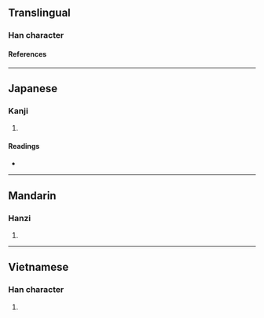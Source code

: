 {{also|瓷}}
{{character info/new}}
==Translingual==

===Han character===
{{Han char|rn=98|rad=瓦|as=09|sn=14|four=80717|canj=TVIN|ids=⿱兹瓦(GTK),⿱茲瓦(J)}}

====References====
{{Han ref|kx=0751.111|dkj=21574|hdz=21429.030|uh=7506}}

----

==Japanese==

===Kanji===
{{ja-kanji|grade=|rs=瓦09}}

# {{rfdef|ja|sort=瓦09}}

====Readings====
* {{ja-readings|on=[[し]] (shi), [[じ]] (ji)|kun=[[かめ]] (kame)|nanori=}}

----

==Mandarin==

===Hanzi===
{{cmn-hanzi|pin=[[cí]] ([[ci2]]), [[ǒu]] ([[ou3]])|wg=tz'u<sup>2</sup>, ou<sup>3</sup>}}

# {{rfdef|cmn|sort=瓦09}}

----

==Vietnamese==

===Han character===
{{vi-hantu|[[từ]]|rs=瓦09}}

# {{rfdef|vi|sort=瓦09}}